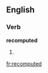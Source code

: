 ==English==

===Verb===
'''recomputed'''

# {{present participle of|[[recompute]]}}

[[fr:recomputed]]